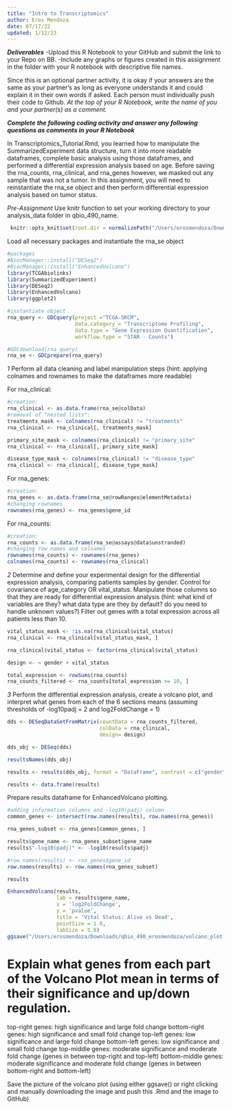 ```yaml
---
title: "Intro to Transcriptomics"
author: Eros Mendoza
date: 07/17/22
updated: 1/12/23
---
```


***Deliverables***
-Upload this R Notebook to your GitHub and submit the link to your Repo on BB.
-Include any graphs or figures created in this assignment in the folder with your R notebook with descriptive file names.

Since this is an optional partner activity, it is okay if your answers are the same as your partner’s as long as everyone understands it and could explain it in their own words if asked. Each person must individually push their code to Github. *At the top of your R Notebook, write the name of you and your partner(s) as a comment.*

***Complete the following coding activity and answer any following questions as comments in your R Notebook***

In Transcriptomics_Tutorial.Rmd, you learned how to manipulate the SummarizedExperiment data structure, turn it into more readable dataframes, complete basic analysis using those dataframes, and performed a differential expression analysis based on age. Before saving the rna_counts, rna_clinical, and rna_genes however, we masked out any sample that was not a tumor. In this assignment, you will need to reinstantiate the rna_se object and then perform differential expression analysis based on tumor status.

*Pre-Assignment*
Use knitr function to set your working directory to your analysis_data folder in qbio_490_name.
```r
 knitr::opts_knit$set(root.dir = normalizePath("/Users/erosmendoza/Downloads/qbio_490_erosmendoza/analysis_data"))
```

Load all necessary packages and instantiate the rna_se object
```r
#packages
#BiocManager::install("DESeq2")
#BiocManager::install("EnhancedVolcano")
library(TCGAbiolinks)
library(SummarizedExperiment)
library(DESeq2)
library(EnhancedVolcano)
library(ggplot2)
```

```r
#instantiate object
rna_query <- GDCquery(project ="TCGA-SKCM",
                      data.category = "Transcriptome Profiling",
                      data.type = "Gene Expression Quantification",
                      workflow.type = "STAR - Counts")

#GDCdownload(rna_query)
rna_se <- GDCprepare(rna_query)
```


*1*
Perform all data cleaning and label manipulation steps (hint: applying colnames and rownames to make the dataframes more readable)

For rna_clinical:
```r
#creation:
rna_clinical <- as.data.frame(rna_se@colData)
#removal of "nested lists":
treatments_mask <- colnames(rna_clinical) != "treatments"
rna_clinical <- rna_clinical[, treatments_mask]

primary_site_mask <- colnames(rna_clinical) != "primary_site"
rna_clinical <- rna_clinical[, primary_site_mask]

disease_type_mask <- colnames(rna_clinical) != "disease_type"
rna_clinical <- rna_clinical[, disease_type_mask]

```

For rna_genes:
```r
#creation:
rna_genes <- as.data.frame(rna_se@rowRanges@elementMetadata)
#changing rownames
rownames(rna_genes) <- rna_genes$gene_id
```

For rna_counts:
```r
#creation:
rna_counts <- as.data.frame(rna_se@assays@data$unstranded)
#changing row names and colnames
rownames(rna_counts) <- rownames(rna_genes)
colnames(rna_counts) <- rownames(rna_clinical)
```


*2*
Determine and define your experimental design for the differential expression analysis, comparing patients samples by gender. Control for covariance of age_category OR vital_status. Manipulate those columns so that they are ready for differential expression analysis (hint: what kind of variables are they? what data type are they by default? do you need to handle unknown values?) Filter out genes with a total expression across all patients less than 10.
```r
vital_status_mask <- !is.na(rna_clinical$vital_status)
rna_clinical <- rna_clinical[vital_status_mask, ]

rna_clinical$vital_status <- factor(rna_clinical$vital_status)

design <- ~ gender + vital_status

total_expression <- rowSums(rna_counts)
rna_counts_filtered <- rna_counts[total_expression >= 10, ]

```


*3*
Perform the differential expression analysis, create a volcano plot, and interpret what genes from each of the 6 sections means (assuming thresholds of -log10padj = 2 and log2FoldChange = 1)
```r
dds <- DESeqDataSetFromMatrix(countData = rna_counts_filtered,
                              colData = rna_clinical,
                              design= design)

dds_obj <- DESeq(dds)

resultsNames(dds_obj)

results <- results(dds_obj, format = "DataFrame", contrast = c("gender", "female" , "male"))

results <- data.frame(results)
```

Prepare results dataframe for EnhancedVolcano plotting. 
```r
#adding information columns and -log10(padj) column
common_genes <- intersect(row.names(results), row.names(rna_genes))

rna_genes_subset <- rna_genes[common_genes, ]

results$gene_name <- rna_genes_subset$gene_name
results$"-log10(padj)" <- -log10(results$padj) 

#row.names(results) <- rna_genes$gene_id
row.names(results) <- row.names(rna_genes_subset)

results
```


```r
EnhancedVolcano(results,
                lab = results$gene_name,
                x = 'log2FoldChange',
                y = 'pvalue',
                title = 'Vital Status: Alive vs Dead',
                pointSize = 1.0,
                labSize = 5.0)
ggsave("/Users/erosmendoza/Downloads/qbio_490_erosmendoza/volcano_plot.png", device = "png")
```


# Explain what genes from each part of the Volcano Plot mean in terms of their significance and up/down regulation. 
top-right genes: high significance and large fold change
bottom-right genes: high significance and small fold change
top-left genes: low significance and large fold change
bottom-left genes: low significance and small fold change
top-middle genes: moderate significance and moderate fold change (genes in between top-right and top-left)
bottom-middle genes: moderate significance and moderate fold change (genes in between bottom-right and bottom-left)

Save the picture of the volcano plot (using either ggsave() or right clicking and manually downloading the image and push this .Rmd and the image to GitHub)

